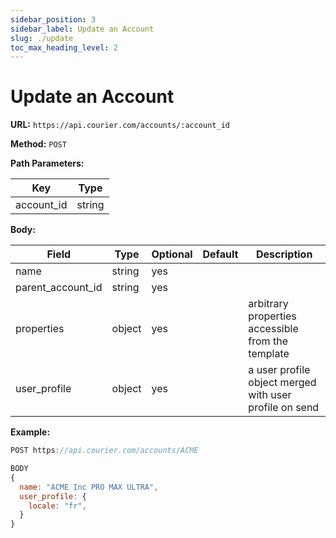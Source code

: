 ```yaml
---
sidebar_position: 3
sidebar_label: Update an Account
slug: ./update
toc_max_heading_level: 2
---
```


# Update an Account

**URL:** `https://api.courier.com/accounts/:account_id`

**Method:** `POST`

**Path Parameters:**

| Key        | Type   |
| ---------- | ------ |
| account_id | string |

**Body:**

| Field             | Type   | Optional | Default | Description                                            |
| ----------------- | ------ | -------- | ------- | ------------------------------------------------------ |
| name              | string | yes      |         |                                                        |
| parent_account_id | string | yes      |         |                                                        |
| properties        | object | yes      |         | arbitrary properties accessible from the template      |
| user_profile      | object | yes      |         | a user profile object merged with user profile on send |

**Example:**

```js
POST https://api.courier.com/accounts/ACME

BODY
{
  name: "ACME Inc PRO MAX ULTRA",
  user_profile: {
    locale: "fr",
  }
}
```
